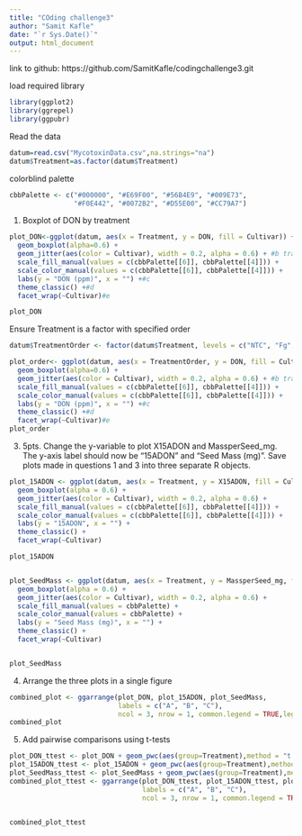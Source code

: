 ```yaml
---
title: "COding challenge3"
author: "Samit Kafle"
date: "`r Sys.Date()`"
output: html_document
---
```

link to github: https://github.com/SamitKafle/codingchallenge3.git

load required library
```r
library(ggplot2)
library(ggrepel)
library(ggpubr)
```


Read the data
```r
datum=read.csv("MycotoxinData.csv",na.strings="na")
datum$Treatment=as.factor(datum$Treatment)
```

colorblind palette
```r
cbbPalette <- c("#000000", "#E69F00", "#56B4E9", "#009E73", 
                "#F0E442", "#0072B2", "#D55E00", "#CC79A7")
```



1. Boxplot of DON by treatment
```r
plot_DON<-ggplot(datum, aes(x = Treatment, y = DON, fill = Cultivar)) +
  geom_boxplot(alpha=0.6) + 
  geom_jitter(aes(color = Cultivar), width = 0.2, alpha = 0.6) + #b transparency of jitter point
  scale_fill_manual(values = c(cbbPalette[[6]], cbbPalette[[4]])) +
  scale_color_manual(values = c(cbbPalette[[6]], cbbPalette[[4]])) +
  labs(y = "DON (ppm)", x = "") +#c
  theme_classic() +#d
  facet_wrap(~Cultivar)#e

plot_DON
```



Ensure Treatment is a factor with specified order
```r
datum$TreatmentOrder <- factor(datum$Treatment, levels = c("NTC", "Fg", "Fg + 37", "Fg + 40", "Fg + 70"))

plot_order<- ggplot(datum, aes(x = TreatmentOrder, y = DON, fill = Cultivar)) +
  geom_boxplot(alpha=0.6) + 
  geom_jitter(aes(color = Cultivar), width = 0.2, alpha = 0.6) + #b transparency of jitter point
  scale_fill_manual(values = c(cbbPalette[[6]], cbbPalette[[4]])) +
  scale_color_manual(values = c(cbbPalette[[6]], cbbPalette[[4]])) +
  labs(y = "DON (ppm)", x = "") +#c
  theme_classic() +#d
  facet_wrap(~Cultivar)#e
plot_order
```


3.	5pts. Change the y-variable to plot X15ADON and MassperSeed_mg. 
The y-axis label should now be “15ADON” and “Seed Mass (mg)”. 
Save plots made in questions 1 and 3 into three separate R objects.

```r

plot_15ADON <- ggplot(datum, aes(x = Treatment, y = X15ADON, fill = Cultivar)) +
  geom_boxplot(alpha = 0.6) +
  geom_jitter(aes(color = Cultivar), width = 0.2, alpha = 0.6) +
  scale_fill_manual(values = c(cbbPalette[[6]], cbbPalette[[4]])) +
  scale_color_manual(values = c(cbbPalette[[6]], cbbPalette[[4]])) +
  labs(y = "15ADON", x = "") +
  theme_classic() +
  facet_wrap(~Cultivar)

plot_15ADON



```

```r
plot_SeedMass <- ggplot(datum, aes(x = Treatment, y = MassperSeed_mg, fill = Cultivar)) +
  geom_boxplot(alpha = 0.6) +
  geom_jitter(aes(color = Cultivar), width = 0.2, alpha = 0.6) +
  scale_fill_manual(values = cbbPalette) +
  scale_color_manual(values = cbbPalette) +
  labs(y = "Seed Mass (mg)", x = "") +
  theme_classic() +
  facet_wrap(~Cultivar)


plot_SeedMass
```

4. Arrange the three plots in a single figure





```r
combined_plot <- ggarrange(plot_DON, plot_15ADON, plot_SeedMass, 
                           labels = c("A", "B", "C"),
                           ncol = 3, nrow = 1, common.legend = TRUE,legend="right")
combined_plot
```
5. Add pairwise comparisons using t-tests


```r
plot_DON_ttest <- plot_DON + geom_pwc(aes(group=Treatment),method = "t.test")
plot_15ADON_ttest <- plot_15ADON + geom_pwc(aes(group=Treatment),method = "t.test")
plot_SeedMass_ttest <- plot_SeedMass + geom_pwc(aes(group=Treatment),method = "t.test")
combined_plot_ttest <- ggarrange(plot_DON_ttest, plot_15ADON_ttest, plot_SeedMass_ttest, 
                                 labels = c("A", "B", "C"),
                                 ncol = 3, nrow = 1, common.legend = TRUE, legend = "right")


combined_plot_ttest
```

